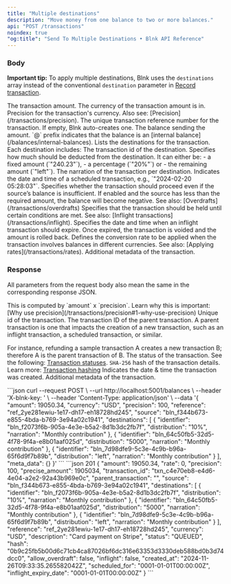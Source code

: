```yaml
---
title: "Multiple destinations"
description: "Move money from one balance to two or more balances."
api: "POST /transactions"
noindex: true
"og:title": "Send To Multiple Destinations • Blnk API Reference"
---
```




<Key />

### Body

<Info>**Important tip:** To apply multiple destinations, Blnk uses the `destinations` array instead of the conventional `destination` parameter in [Record transaction](/reference/create-transaction).</Info>

<ParamField body="amount" type="integer | float" required>  
  The transaction amount.
</ParamField>
<ParamField body="currency" type="string" required>
  The currency of the transaction amount is in.
</ParamField>
<ParamField body="precision" type="integer" default="1" required>
  Precision for the transaction's currency. Also see: [Precision](/transactions/precision).
</ParamField>
<ParamField body="reference" type="string" required>
  The unique transaction reference number for the transaction. If empty, Blnk auto-creates one.
</ParamField>
<ParamField body="source" type="string" required>
  The balance sending the amount. `@` prefix indicates that the balance is an [internal balance](/balances/internal-balances).
</ParamField>
<ParamField body="destinations" type="array" required>
  Lists the destinations for the transaction. Each destination includes:
  <Expandable>
    <ParamField body="identifier" type="string" required>
      The transaction id of the destination.
    </ParamField>
    <ParamField body="distribution" type="string" required>
      Specifies how much should be deducted from the destination. It can either be: 
      - a fixed amount (`"240.23"`), 
      - a percentage (`"20%"`) or 
      - the remaining amount (`"left"`).
    </ParamField>
    <ParamField body="narration" type="string">
      The narration of the transaction per destination.
    </ParamField>
  </Expandable>
</ParamField>
<ParamField body="scheduled_for" type="string">
  Indicates the date and time of a scheduled transaction, e.g., `"2024-02-20 05:28:03"`.
</ParamField>
<ParamField body="allow_overdraft" type="boolean" default="false">
  Specifies whether the transaction should proceed even if the source’s balance is insufficient. If enabled and the source has less than the required amount, the balance will become negative. See also: [Overdrafts](/transactions/overdrafts)
</ParamField>
<ParamField body="inflight" type="boolean" default="false">
  Specifies that the transaction should be held until certain conditions are met. See also: [Inflight transactions](/transactions/inflight).
</ParamField>
<ParamField body="inflight_expiry_date" type="string">
  Specifies the date and time when an inflight transaction should expire. Once expired, the transaction is voided and the amount is rolled back.
</ParamField>
<ParamField body="rate" type="integer">
  Defines the conversion rate to be applied when the transaction involves balances in different currencies. See also: [Applying rates](/transactions/rates).
</ParamField>
<ParamField body="meta_data" type="object">
  Additional metadata of the transaction.
</ParamField>

### Response
<Info>All parameters from the request body also mean the same in the corresponding response JSON.</Info>

<ResponseField name="precise_amount" type="integer">
  This is computed by `amount` x `precision`. Learn why this is important: [Why use precision](/transactions/precision#1-why-use-precision)
</ResponseField>
<ResponseField name="transaction_id" type="string">
  Unique id of the transaction.
</ResponseField>
<ResponseField name="parent_transaction" type="string">
  The transaction ID of the parent transaction. A parent transaction is one that impacts the creation of a new transaction, such as an inflight transaction, a scheduled transaction, or similar.

  For instance, refunding a sample transaction A creates a new transaction B; therefore A is the parent transaction of B.
</ResponseField>
<ResponseField name="status" type="string">
  The status of the transaction. See the following: [Transaction statuses](/transactions/statuses).
</ResponseField>
<ResponseField name="hash" type="string">
  `SHA-256` hash of the transaction details. Learn more: [Transaction hashing](/transactions/hash)
</ResponseField>
<ResponseField name="created_at" type="string">
  Indicates the date & time the transaction was created.
</ResponseField>
<ResponseField name="meta_data" type="User Object">
  Additional metadata of the transaction.
</ResponseField>

<RequestExample>
```json
curl --request POST \
  --url http://localhost:5001/balances \
  --header 'X-blnk-key: <api-key>' \
  --header 'Content-Type: application/json' \
  --data '{
    "amount": 19050.34,
    "currency": "USD",
    "precision": 100,
    "reference": "ref_2ye281ewiu-1e17-dh17-eh18728hd245",
    "source": "bln_f344b673-e855-4bda-b769-3e94a02c1941",
    "destinations": [
      {
        "identifier": "bln_f2073f6b-905a-4e3e-b5a2-8d1b3dc2fb7f",
        "distribution": "10%",
        "narration": "Monthly contribution"
      },
      {
        "identifier": "bln_64c50fb5-32d5-4f78-9f4a-e8b01aaf025d",
        "distribution": "5000",
        "narration": "Monthly contribution"
      },
      {
        "identifier": "bln_7d98dfe9-5c3e-4c9b-b96a-65f6d9f7b89b",
        "distribution": "left",
        "narration": "Monthly contribution"
      }
    ],
    "meta_data": {}
  }'
```
</RequestExample>

<ResponseExample>
```json 201
{
    "amount": 19050.34,
    "rate": 0,
    "precision": 100,
    "precise_amount": 1905034,
    "transaction_id": "txn_c4e70eb8-e4d6-4e04-a2e2-92a43b969e0c",
    "parent_transaction": "",
    "source": "bln_f344b673-e855-4bda-b769-3e94a02c1941",
    "destinations": [
      {
        "identifier": "bln_f2073f6b-905a-4e3e-b5a2-8d1b3dc2fb7f",
        "distribution": "10%",
        "narration": "Monthly contribution"
      },
      {
        "identifier": "bln_64c50fb5-32d5-4f78-9f4a-e8b01aaf025d",
        "distribution": "5000",
        "narration": "Monthly contribution"
      },
      {
        "identifier": "bln_7d98dfe9-5c3e-4c9b-b96a-65f6d9f7b89b",
        "distribution": "left",
        "narration": "Monthly contribution"
      }
    ],
    "reference": "ref_2ye281ewiu-1e17-dh17-eh18728hd245",
    "currency": "USD",
    "description": "Card payment on Stripe",
    "status": "QUEUED",
    "hash": "0b9c25fb5b00d6c71cb4ca87026bf6dc316e63353d3330deb588bd0b3d74dcc0",
    "allow_overdraft": false,
    "inflight": false,
    "created_at": "2024-11-26T09:33:35.265582042Z",
    "scheduled_for": "0001-01-01T00:00:00Z",
    "inflight_expiry_date": "0001-01-01T00:00:00Z"
}
```
</ResponseExample>

<NeedHelp />